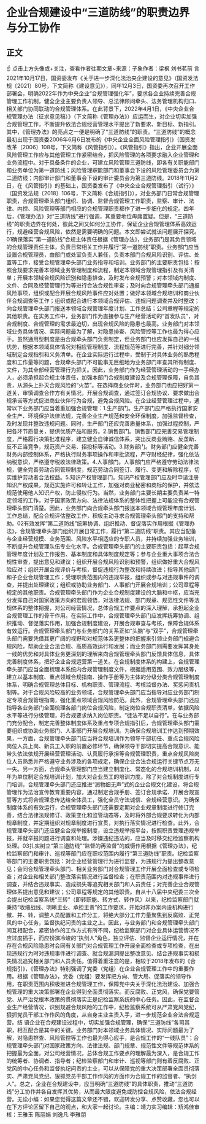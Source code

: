 # 企业合规建设中“三道防线”的职责边界与分工协作
## 正文
☝ 点击上方头像或+关注，查看作者往期文章~来源：子象作者：梁枫 刘书茗前 言2021年10月17日，国资委发布《关于进一步深化法治央企建设的意见》（国资发法规〔2021〕80号，下文简称《建设意见》），同年12月3日，国资委再次召开工作部署会，明确2022年作为中央企业“合规管理强化年”，要求各企业持续完善合规管理工作机制，健全企业主要负责人领导、总法律顾问牵头、法务管理机构归口、相关部门协同联动的合规管理体系。在此背景下，2022年4月1日，《中央企业合规管理办法（征求意见稿）》（下文简称《管理办法》）应运而生，对企业切实加强合规管理工作，不断提升依法合规经营管理水平提出了新要求、新目标、新指引。其中，《管理办法》的亮点之一便是明确了“三道防线”的职责。“三道防线”的概念最初出现于国资委2006年6月6日发布的《中央企业全面风险管理指引》（国资发改革〔2006〕108号，下文简称《风管指引》）。《风管指引》指出，企业开展全面风险管理工作应与其他管理工作紧密结合，把风险管理的各项要求融入企业管理和业务流程中。对于具备条件的企业，可建立风险管理三道防线，即各有关职能部门和业务单位为第一道防线；风险管理职能部门和董事会下设的风险管理委员会为第二道防线；内部审计部门和董事会下设的审计委员会为第三道防线。2018年11月2日，在《风管指引》的基础上，国资委发布了《中央企业合规管理指引（试行）》（国资发法规〔2018〕106号，下文简称《合规指引》），对业务部门日常合规管理职责，合规管理牵头部门组织、协调、监督合规管理工作职责，监察、审计、法律、内控、风险管理等部门相应的合规管理职责都作了进一步细化的规定。四年后，《管理办法》对“三道防线”进行强调，其重要地位毋庸置疑。但是，“三道防线”的职责边界在何处，彼此之间又如何分工协作，保证企业合规管理体系高效运行，规避经营合规风险，依然是需要明确的问题。本文即尝试就该问题展开探究。 01确保落实“第一道防线”合规主体责任根据《管理办法》，业务部门是其负责领域的合规管理责任主体，负责日常相关工作并履行“第一道防线”职责。业务部门应当设置合规管理员，由部门或处室负责人兼任，负责本部门合规风险识别、评估、处置等工作，接受合规管理牵头部门业务指导和培训。业务部门的主要职责包括：按照合规要求完善本领域业务管理制度和流程，制定本领域合规管理指引及有关清单；开展本领域合规风险识别和隐患排查，及时发布合规预警；对本领域内制度、文件、合同及经营管理行为等进行合法合规性审查；及时向合规管理牵头部门通报风险事项，组织或配合开展合规风险事件应对处置；做好本领域合规培训和商业伙伴合规调查等工作；组织或配合进行本领域合规评估、违规问题调查并及时整改；向合规管理牵头部门报送本领域合规管理年度计划、工作总结；公司章程等规定的其他职责。在实务工作中，业务部门作为直接参与生产经营活动的“首发队员”，对合规制度、合规管理的需求最迫切，出现合规风险的隐患也最高。业务部门对本领域业务具体情况、实际问题最为了解，对隐患排查、风险管控等工作也最为得心应手。虽然通用型制度是由合规牵头部门负责制定，但业务部门也应发挥自己的一线优势，根据本领域具体情况对相应管理制度、流程规范等进行完善，并针对细分领域制定合规指引和义务清单。在企业实际运行过程中，受制于对具体业务的熟悉程度和工作量等问题，合规牵头部门不可能事无巨细地为业务部门审查其所有制度、文件，为其全部经营管理行为把关。因此，业务部门作为经营管理活动的一手经办人，必须承担起合规主体责任，加强本部门合规制度建设及合规管理保障，自负其责，从源头上扑灭合规风险的“火苗”。在选择商业伙伴时，业务部门也应把好第一道关，审慎调查合作方有关情况，开展合规调查，通过签订合规协议、要求做出合规承诺等方式促进商业伙伴行为合规，避免合规风险。在企业经营管理过程中，通常以下业务部门应当着重加强合规管理：1.生产部门。生产部门应严格执行国家安全生产、环境保护法律法规，完善企业生产规范和安全环保制度，加强监督检查，及时发现并整改违规问题。同时，生产部门还应完善质量体系，加强过程控制，严把各环节质量关，提供优质产品和服务。2.销售部门。销售部门应完善交易管理制度，严格履行决策批准程序，建立健全自律诚信体系，突出反商业贿赂、反垄断、反不正当竞争，规范资产交易、招投标等活动。3.财务部门。财务部门应健全完善财务内部控制体系，严格执行财务事项操作和审批流程，严守财经纪律，强化依法纳税意识，严格遵守税收法律政策。4.人事部门。人事部门应严格遵守劳动法律法规，健全完善劳动合同管理制度，规范劳动合同签订、履行、变更和解除程序，切实维护劳动者合法权益。5.知识产权管理部门。知识产权管理部门应及时申请注册知识产权成果，规范实施许可和转让工作，加强对商业秘密和商标的保护，并依法规范使用他人知识产权，防止侵权行为。当然，业务部门主要长期主要负责某一特定领域的工作，对于国家政策方向、法律法规体系的整体性把握上可能没有合规管理牵头部门清楚。因此，业务部门向合规牵头部门报送本领域合规管理年度计划、工作总结，配合合规评估整改工作，积极主动寻求合规管理牵头部门的支持和帮助。02有效发挥“第二道防线”统筹协调、组织推动、督促落实作用根据《管理办法》，合规管理牵头部门组织开展日常工作，履行“第二道防线”职责。其应当配备与企业经营规模、业务范围、风险水平相适应的专职人员，并持续加强业务培训，不断提升合规管理队伍专业化水平。合规管理牵头部门的主要职责包括：起草合规管理年度计划及工作报告、基本制度和具体制度规定等；参与企业重大事项合法合规性审查，提出意见和建议；组织开展合规风险识别和预警，组织做好重大合规风险应对；组织开展合规评价与考核，督促违规行为整改和持续改进；指导其他部门和子企业合规管理工作；受理职责范围内的违规举报，组织或参与对违规事件的调查，并提出处理建议；组织或协助业务部门、人事部门开展合规培训；公司章程等规定的其他职责。合规管理牵头部门作为企业合规制度建设的大脑和中枢，应当充分发挥自己对国家政策方向的宏观领悟，对法律法规、部门规章、规范性文件等法规体系的整体把握，对公司经营情况，总体合规工作要点的深入理解，承担起企业合规管理工作的骨干作用。在实际工作中，合规管理牵头部门应发挥统筹协调、组织推动、督促落实作用，加强合规制度建设，开展合规审查与考核，保障合规体系有效运行。合规管理牵头部门与业务部门的关系正如“头脑”与“双手”，合规管理牵头部门需要凭借其更广阔的视野和对规范体系更整体的把握来引领业务部门规避合规风险，帮助企业合法合规、高质高效运行和发展；而业务部门则需要发挥其身处一线的优势和对具体业务更深刻的理解来向合规管理牵头部门反馈具体信息，具体完善制度体系，把好企业合规运营第一道关。在合规制度体系的构建上，合规管理牵头部门应当全面梳理本系统内合规管理制度文件，根据适用范围、效力层级等，建立以基本制度、重点领域合规指南、操作手册等为主体的分级分类合规管理制度体系，明确合规管理总体目标、机构职责、管理流程、考核监督办法、奖惩问责机制等。对于合规风险较高的业务领域，合规管理牵头部门应当指导对应业务部门制定专项合规管理指南，强化重点领域合规风险防范。此外，合规管理牵头部门还应指导各业务部门全面梳理各部门岗位合规风险，制定岗位合规职责清单，依据风险水平等进行分级管理，将合规要求纳入岗位职责。“徒法不足以自行”。在与业务部门充分配合，制定完善整体制度体系及重点专项合规指引后，合规管理牵头部门需要组织或协助业务部门、人事部门开展合规培训。为确保合规培训工作达到预期效果，一方面，合规管理牵头部门应当将合规培训作为领导干部初任、重点合规风险岗位人员上岗、新员工入职的前置必修环节，确保领导干部切实提高合规意识、能带头依法依规开展经营管理活动、认真履行承担等合规管理职责，重点合规风险岗位人员熟悉并严格遵守业务涉及的各项规定，确保企业合法合规运行关键节点万无一失。另一方面，合规牵头管理部门应当建立制度化、常态化的合规培训机制，以年为单位制定合规培训计划，加大对企业员工的培训力度。除了对合规制度进行专门培训，合规管理牵头部门还应推进“润物细无声”式的企业合规文化建设，将合规管理作为法治宣传教育重要内容，通过制定合规手册、签订合规承诺、开展合规宣誓等方式将合规理念传达给全体员工，强化全员守法诚信、合规经营意识。为确保制度体系的有效运行，合规管理牵头部门还需要定期对企业规章制度进行修订完善，结合法律法规修订、政策变化和监管动态等，及时将外部合规要求转化为内部规章制度，并定期组织对规章制度进行宣贯，对执行落实情况进行检查。此外，合规管理牵头部门还应健全合规举报制度，设立违规举报平台，按照职责受理违规举报，并就举报问题进行调查和处理。涉嫌违纪违法的，应当及时移交纪检监察机构处理。03扎实树立“第三道防线”“监督的再监督”的威慑作用根据《管理办法》，纪检监察部门和审计、巡视等部门应在职权范围内履行“第三道防线”职责。纪检监察等部门的主要职责包括：对企业经营管理行为进行监督，为违规行为提出整改意见；会同合规管理牵头部门、相关业务部门对合规管理工作开展全面检查或专项检查；对企业和相关部门整改落实情况进行监督检查；在职责范围内对违规事件进行调查，并结合违规事实、造成损失等追究相关部门和人员责任；对完善企业合规管理体系提出意见和建议；公司章程等规定的其他职责。自从十八届中央纪委三次全会提出纪检监察系统“三转”（即转职能、转方式、转作风）以来，纪检监察部门就秉持“收缩战线、明晰主业、承担主责”的工作要求，开始对非办案内设机构进行撤、并、转，调整人员配置和工作分工，将绝大部分工作力量聚焦到反腐败、正党风的中心任务，监督执纪问责的主业之上。因此，与业务部门和合规管理牵头部门间互相配合，紧密协作的工作方式有所不同，纪检监察部门对企业具体运营情况不应过度插手，而应扮演冷峻的“执剑人”角色，独立评估、监督企业运行情况，并在存在合规风险隐患时会同有关部门对合规管理工作开展全面检查或专项检查，在出现违规行为时对违规事件进行调查、就合规漏洞提出整改意见、结合违规事实和损失情况追究相关部门和人员责任。值得着重注意的是，相较于2018年发布的《合规指引》，《管理办法》特别强调了党委（党组）在企业合规管理工作中的重要作用。根据《管理办法》，党委（党组）要发挥把方向、管大局、促落实的领导作用，在职责范围内积极推进合规管理工作，保障党中央关于深化法治建设、加强合规管理的重大决策部署在企业得到全面贯彻落实。而反腐败、正党风，确保党要管党、从严治党根本政策的贯彻落实正是纪检监察系统的中心任务。因此，在监督企业生产经营情况，识别规避合规风险的工作中，纪检监察系统可从严肃党风党纪，狠抓党员干部工作作风的角度，从自身主业主责入手，进一步规范企业合法合规运营。结 语企业在合规建设过程中，切实加强合规管理，确保“三道防线”各司其职，相互配合是其中的关键。业务部门对本领域业务具体情况、实际问题最为了解，对隐患排查、风险管控等工作也最为得心应手，是合规工作的“一线队员”；合规管理牵头部门对国家政策方向、法律法规、部门规章、规范性文件等规范体系的把握最为全面，对公司经营情况，总体合规工作要点的理解最为深入，是合规工作的统筹者、协调者、指导者；纪检监察部门和审计、巡视等部门则有着反腐败、正党风的中心任务和监督执纪问责的主业，可以从保障党的重大决策部署全面贯彻落实、严肃党风党纪、狠抓党员干部工作作风的方面作为合规工作的监督者、“执剑人”。总之，企业在合规建设中，应当明确“三道防线”的具体职责，推动“三道防线”分工协作并各自发挥其优势，从而最大限度避免或防控合规风险，依法合规经营。无讼小编：如果您觉得这篇文章还不错，欢迎转发分享、点赞收藏，您也可以在下方评论区留下自己的观点，和大家一起讨论。主编：靖力实习编辑：矫鸿佳审核：王雅玉 陈丽娟 刘逸凡 李雅朋
